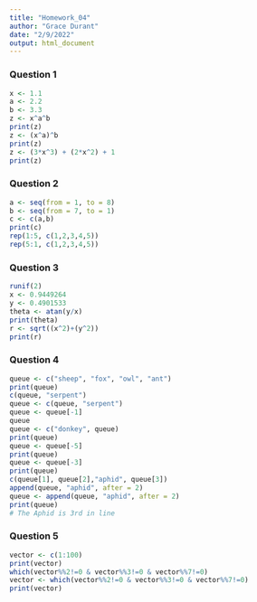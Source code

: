 ```yaml
---
title: "Homework_04"
author: "Grace Durant"
date: "2/9/2022"
output: html_document
---
```

### Question 1
```r
x <- 1.1
a <- 2.2
b <- 3.3
z <- x^a^b
print(z)
z <- (x^a)^b
print(z)
z <- (3*x^3) + (2*x^2) + 1
print(z)
```

### Question 2
```r
a <- seq(from = 1, to = 8)
b <- seq(from = 7, to = 1)
c <- c(a,b)
print(c)
rep(1:5, c(1,2,3,4,5))
rep(5:1, c(1,2,3,4,5))
```

### Question 3
```r
runif(2)
x <- 0.9449264
y <- 0.4901533
theta <- atan(y/x)
print(theta)
r <- sqrt((x^2)+(y^2))
print(r)
```

### Question 4
```r
queue <- c("sheep", "fox", "owl", "ant")
print(queue)
c(queue, "serpent")
queue <- c(queue, "serpent")
queue <- queue[-1]
queue
queue <- c("donkey", queue)
print(queue)
queue <- queue[-5]
print(queue)
queue <- queue[-3]
print(queue)
c(queue[1], queue[2],"aphid", queue[3])
append(queue, "aphid", after = 2)
queue <- append(queue, "aphid", after = 2)
print(queue)
# The Aphid is 3rd in line
```

### Question 5
```r
vector <- c(1:100)
print(vector)
which(vector%%2!=0 & vector%%3!=0 & vector%%7!=0)
vector <- which(vector%%2!=0 & vector%%3!=0 & vector%%7!=0)
print(vector)

```

